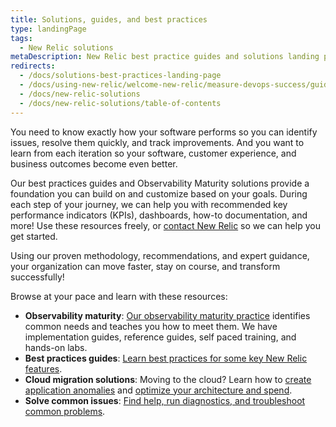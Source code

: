 ```yaml
---
title: Solutions, guides, and best practices
type: landingPage
tags:
  - New Relic solutions
metaDescription: New Relic best practice guides and solutions landing page.
redirects:
  - /docs/solutions-best-practices-landing-page
  - /docs/using-new-relic/welcome-new-relic/measure-devops-success/guide-measuring-devops-success
  - /docs/new-relic-solutions
  - /docs/new-relic-solutions/table-of-contents
---
```


You need to know exactly how your software performs so you can identify issues, resolve them quickly, and track improvements. And you want to learn from each iteration so your software, customer experience, and business outcomes become even better.

Our best practices guides and Observability Maturity solutions provide a foundation you can build on and customize based on your goals. During each step of your journey, we can help you with recommended key performance indicators (KPIs), dashboards, how-to documentation, and more! Use these resources freely, or [contact New Relic](https://newrelic.com/contact-sales) so we can help you get started.

Using our proven methodology, recommendations, and expert guidance, your organization can move faster, stay on course, and transform successfully!

Browse at your pace and learn with these resources:

* **Observability maturity**: [Our observability maturity practice](/docs/new-relic-solutions/observability-maturity/introduction) identifies common needs and teaches you how to meet them. We have implementation guides, reference guides, self paced training, and hands-on labs.
* **Best practices guides**: [Learn best practices for some key New Relic features](/docs/new-relic-solutions/best-practices-guides).
* **Cloud migration solutions**: Moving to the cloud? Learn how to [create application anomalies](/docs/new-relic-solutions/new-relic-solutions/create-application-anomalies) and [optimize your architecture and spend](/docs/new-relic-solutions/new-relic-solutions/optimize-cloud-architecture-spend-continuously-improve-your-modern-cloud-environment).
* **Solve common issues**: [Find help, run diagnostics, and troubleshoot common problems](/docs/new-relic-solutions/solve-common-issues/find-help-use-support-portal).
